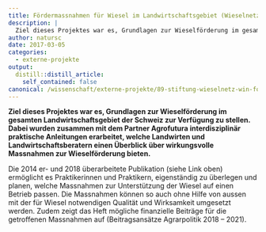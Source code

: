 ```yaml
---
title: Fördermassnahmen für Wiesel im Landwirtschaftsgebiet (Wieselnetz)
description: |
  Ziel dieses Projektes war es, Grundlagen zur Wieselförderung im gesamten Landwirtschaftsgebiet der Schweiz zur Verfügung zu stellen. Dabei wurden zusammen mit dem Partner Agrofutura interdisziplinär praktische Anleitungen erarbeitet, welche Landwirten und Landwirtschaftsberatern einen Überblick über wirkungsvolle Massnahmen zur Wieselförderung bieten.
author: natursc
date: 2017-03-05
categories:
  - externe-projekte
output:
  distill::distill_article:
    self_contained: false
canonical: /wissenschaft/externe-projekte/89-stiftung-wieselnetz-win-foerdermassnahmen-fuer-wiesel-im-landwirtschaftsgebiet
---
```



**Ziel dieses Projektes war es, Grundlagen zur Wieselförderung im
gesamten Landwirtschaftsgebiet der Schweiz zur Verfügung zu stellen.
Dabei wurden zusammen mit dem Partner Agrofutura interdisziplinär
praktische Anleitungen erarbeitet, welche Landwirten und
Landwirtschaftsberatern einen Überblick über wirkungsvolle Massnahmen
zur Wieselförderung bieten.**

Die 2014 er- und 2018 überarbeitete Publikation (siehe Link oben)
ermöglicht es Praktikerinnen und Praktikern, eigenständig zu überlegen
und planen, welche Massnahmen zur Unterstützung der Wiesel auf einen
Betrieb passen. Die Massnahmen können so auch ohne Hilfe von aussen mit
der für Wiesel notwendigen Qualität und Wirksamkeit umgesetzt werden.
Zudem zeigt das Heft mögliche finanzielle Beiträge für die getroffenen
Massnahmen auf (Beitragsansätze Agrarpolitik 2018 – 2021).

 

<!--http://wieselundco.ch/wissenschaft/externe-projekte/89-stiftung-wieselnetz-win-foerdermassnahmen-fuer-wiesel-im-landwirtschaftsgebiet-->

